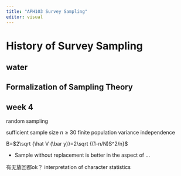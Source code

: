 ```yaml
---
title: "APH103 Survey Sampling"
editor: visual
---
```



# History of Survey Sampling

## water


## Formalization of Sampling Theory


## week 4



random sampling

sufficient sample size $n\ge 30$ finite population variance  independence


B=$2\sqrt {\hat V (\bar y)}=2\sqrt {(1-n/N)S^2/n}$


- Sample without replacement is better in the aspect of ...

有无放回都ok？
interpretation of character statistics 


